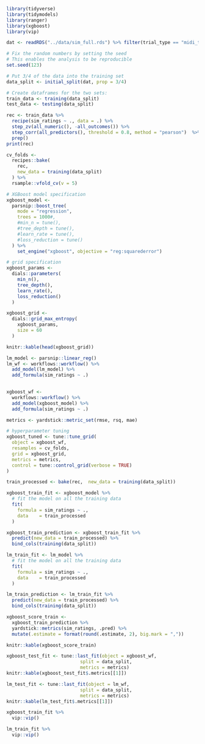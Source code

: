 


```r

library(tidyverse)
library(tidymodels)
library(ranger)
library(xgboost)
library(vip)

```



```r

dat <- readRDS("../data/sim_full.rds") %>% filter(trial_type == "midi_to_midi") %>% select(-trial_type)

```



```r

# Fix the random numbers by setting the seed 
# This enables the analysis to be reproducible 
set.seed(123)

# Put 3/4 of the data into the training set 
data_split <- initial_split(dat, prop = 3/4)

# Create dataframes for the two sets:
train_data <- training(data_split) 
test_data <- testing(data_split)

```


```r


rec <- train_data %>% 
  recipe(sim_ratings ~ ., data = .) %>%
  step_zv(all_numeric(), -all_outcomes()) %>%
  step_corr(all_predictors(), threshold = 0.8, method = "pearson")  %>%
  prep()
print(rec)
```



```r

cv_folds <- 
  recipes::bake(
    rec, 
    new_data = training(data_split)
  ) %>%  
  rsample::vfold_cv(v = 5)


```



```r

# XGBoost model specification
xgboost_model <- 
  parsnip::boost_tree(
    mode = "regression",
    trees = 1000#,
    #min_n = tune(),
    #tree_depth = tune(),
    #learn_rate = tune(),
    #loss_reduction = tune()
  ) %>%
    set_engine("xgboost", objective = "reg:squarederror")

```



```r

# grid specification
xgboost_params <- 
  dials::parameters(
    min_n(),
    tree_depth(),
    learn_rate(),
    loss_reduction()
  )


```



```r

xgboost_grid <- 
  dials::grid_max_entropy(
    xgboost_params, 
    size = 60
  )

knitr::kable(head(xgboost_grid))

```

```r
lm_model <- parsnip::linear_reg()
lm_wf <- workflows::workflow() %>% 
  add_model(lm_model) %>% 
  add_formula(sim_ratings ~ .)
  
```


```r


xgboost_wf <- 
  workflows::workflow() %>%
  add_model(xgboost_model) %>% 
  add_formula(sim_ratings ~ .)

```


```r

metrics <- yardstick::metric_set(rmse, rsq, mae)

# hyperparameter tuning
xgboost_tuned <- tune::tune_grid(
  object = xgboost_wf,
  resamples = cv_folds,
  grid = xgboost_grid,
  metrics = metrics,
  control = tune::control_grid(verbose = TRUE)
)


```


```r

train_processed <- bake(rec,  new_data = training(data_split))

xgboost_train_fit <- xgboost_model %>%
  # fit the model on all the training data
  fit(
    formula = sim_ratings ~ ., 
    data    = train_processed
  ) 

xgboost_train_prediction <- xgboost_train_fit %>%
  predict(new_data = train_processed) %>%
  bind_cols(training(data_split))

lm_train_fit <- lm_model %>%
  # fit the model on all the training data
  fit(
    formula = sim_ratings ~ ., 
    data    = train_processed
  ) 

lm_train_prediction <- lm_train_fit %>%
  predict(new_data = train_processed) %>%
  bind_cols(training(data_split))

```


```r

xgboost_score_train <- 
  xgboost_train_prediction %>%
  yardstick::metrics(sim_ratings, .pred) %>%
  mutate(.estimate = format(round(.estimate, 2), big.mark = ","))

knitr::kable(xgboost_score_train)

```

```r

xgboost_test_fit <- tune::last_fit(object = xgboost_wf, 
                           split = data_split, 
                           metrics = metrics) 
knitr::kable(xgboost_test_fit$.metrics[[1]])

```

```r

lm_test_fit <- tune::last_fit(object = lm_wf, 
                           split = data_split, 
                           metrics = metrics) 
knitr::kable(lm_test_fit$.metrics[[1]])

```


```r

xgboost_train_fit %>% 
  vip::vip()

```



```r

lm_train_fit %>% 
  vip::vip()

```
